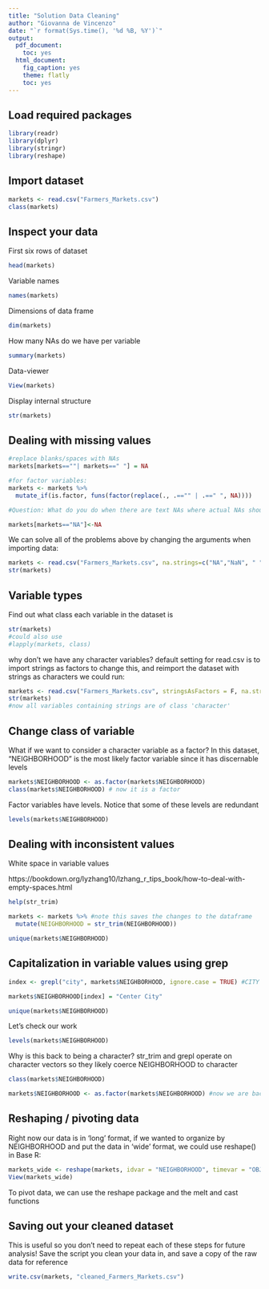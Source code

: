 ```yaml
---
title: "Solution Data Cleaning"
author: "Giovanna de Vincenzo"
date: "`r format(Sys.time(), '%d %B, %Y')`"
output:
  pdf_document:
    toc: yes
  html_document:
    fig_caption: yes
    theme: flatly
    toc: yes
---
```


## Load required packages

```r
library(readr)
library(dplyr)
library(stringr)
library(reshape)
```

## Import dataset

```r
markets <- read.csv("Farmers_Markets.csv")
class(markets) 
```

## Inspect your data

First six rows of dataset
```r
head(markets)
```

Variable names
```r
names(markets)
```

Dimensions of data frame
```r
dim(markets)
```

How many NAs do we have per variable
```r
summary(markets)
```

Data-viewer
```r
View(markets)
```

Display internal structure
```r
str(markets) 
```

## Dealing with missing values

```r

#replace blanks/spaces with NAs
markets[markets==""| markets==" "] = NA

#for factor variables:
markets <- markets %>%
  mutate_if(is.factor, funs(factor(replace(., .=="" | .==" ", NA))))

#Question: What do you do when there are text NAs where actual NAs should be?

markets[markets=="NA"]<-NA

```

We can solve all of the problems above by changing the arguments when importing data:
```r
markets <- read.csv("Farmers_Markets.csv", na.strings=c("NA","NaN", " ", ""))
str(markets)
```

## Variable types

Find out what class each variable in the dataset is
```r
str(markets)
#could also use 
#lapply(markets, class)
```

why don't we have any character variables?
default setting for read.csv is to import strings as factors
to change this, and reimport the dataset with strings as characters we could run:

```r
markets <- read.csv("Farmers_Markets.csv", stringsAsFactors = F, na.strings=c("NA","NaN", " ", ""))
str(markets)
#now all variables containing strings are of class 'character'
```

## Change class of variable

What if we want to consider a character variable as a factor?
In this dataset, "NEIGHBORHOOD" is the most likely factor variable since it has discernable levels
```r
markets$NEIGHBORHOOD <- as.factor(markets$NEIGHBORHOOD)
class(markets$NEIGHBORHOOD) # now it is a factor
```

Factor variables have levels. Notice that some of these levels are redundant

```r
levels(markets$NEIGHBORHOOD)
```

## Dealing with inconsistent values
White space in variable values

https://bookdown.org/lyzhang10/lzhang_r_tips_book/how-to-deal-with-empty-spaces.html

```r
help(str_trim)

markets <- markets %>% #note this saves the changes to the dataframe
  mutate(NEIGHBORHOOD = str_trim(NEIGHBORHOOD))
```

```r
unique(markets$NEIGHBORHOOD)
```

## Capitalization in variable values using grep

```r
index <- grepl("city", markets$NEIGHBORHOOD, ignore.case = TRUE) #CITY cITY cItY
```

```r
markets$NEIGHBORHOOD[index] = "Center City"
```

```r
unique(markets$NEIGHBORHOOD)
```

Let's check our work

```r
levels(markets$NEIGHBORHOOD)
```

Why is this back to being a character? str_trim and grepl operate on character vectors so they likely coerce NEIGHBORHOOD to character
```r
class(markets$NEIGHBORHOOD)

markets$NEIGHBORHOOD <- as.factor(markets$NEIGHBORHOOD) #now we are back to meaningful levels

```


## Reshaping / pivoting data
Right now our data is in 'long' format, if we wanted to organize by NEIGHBORHOOD and put the data in 'wide' format, we could use reshape() in Base R:
```r
markets_wide <- reshape(markets, idvar = "NEIGHBORHOOD", timevar = "OBJECTID", direction = "wide")
View(markets_wide)
```

To pivot data, we can use the reshape package and the melt and cast functions

## Saving out your cleaned dataset

This is useful so you don't need to repeat each of these steps for future analysis!
Save the script you clean your data in, and save a copy of the raw data for reference

```r
write.csv(markets, "cleaned_Farmers_Markets.csv")

```

